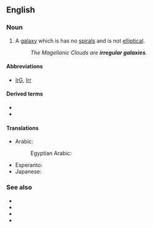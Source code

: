==English==

===Noun===
{{wikipedia}}
{{en-noun|irregular galaxies}}

# {{lb|en|astronomy}} A [[galaxy]] which is has no [[spiral]]s and is not [[elliptical]].
#: ''The Magellanic Clouds are '''irregular galaxies'''.''

====Abbreviations====
* [[IrG]], [[Irr]]

====Derived terms====
* {{l|en|dwarf irregular galaxy}}
* {{l|en|barred irregular galaxy}}

====Translations====
{{trans-top|galaxy which has no spiral and is not elliptical}}
* Arabic: {{t|ar|مَجَرَة غَيْر مُنْتَظِمَة|f|tr=majara ḡayr muntaẓima}}
*: Egyptian Arabic: {{t|arz|مجرة غير منتظمة|f|tr=magara ğayr muntaẓima|sc=Arab}}
{{trans-mid}}
* Esperanto: {{t|eo|malregula galaksio}}
* Japanese: {{t|ja|不規則銀河|tr=fukisokuginga}}
{{trans-bottom}}

===See also===
* {{l|en|elliptical galaxy}}
* {{l|en|lenticular galaxy}}
* {{l|en|spiral galaxy}}
* {{l|en|barred spiral galaxy}}